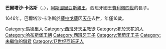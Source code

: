 {{Multiple issues|
{{Expand language|1=en|time=2020-11-28T15:13:12+00:00}}
{{Unreferenced|time=2020-11-28T15:13:12+00:00}}
}}
{{Infobox royalty
| name        = 巴爾塔沙·卡洛斯
| title       = 阿斯圖里亞斯親王
| image       = Martínez del Mazo Baltasar Carlos.jpg
| birth_date  = {{Birth date|df=yes|1629|10|17}}
| birth_place = [[馬德里|馬德里]]
| death_date  = {{Death date and age|df=yes|1646|10|9|1629|10|17}}
| death_place = [[薩拉戈薩|薩拉戈薩]]
| full name   = Baltasar Carlos de Austria y Borbón
| house       = [[西班牙哈布斯堡王朝|西班牙哈布斯堡王朝]]
| father      = [[費利佩四世|費利佩四世]]
| mother      = [[法兰西的伊丽莎白_(1602年–1644年)|法國的伊莉莎白]]
| religion    = [[羅馬天主教|羅馬天主教]]
}}
'''巴爾塔沙·卡洛斯'''（{{lang-es|Baltasar Carlos}}，{{bd|1629年|10月17日|1646年|10月9日}}），[[阿斯圖里亞斯親王|阿斯圖里亞斯親王]]，西班牙國王[[費利佩四世|費利佩四世]]的長子。

1646年，巴爾塔沙·卡洛斯於[[薩拉戈薩|薩拉戈薩]]因[[天花|天花]]去世，年僅16歲。

[[Category:馬德里人|Category:馬德里人]]
[[Category:西班牙天主教徒|Category:西班牙天主教徒]]
[[Category:死於天花的人|Category:死於天花的人]]
[[Category:哈布斯堡王朝|Category:哈布斯堡王朝]]
[[Category:西班牙王子|Category:西班牙王子]]
[[Category:葡萄牙王子|Category:葡萄牙王子]]
[[Category:未繼位的儲君|Category:未繼位的儲君]]
[[Category:17世纪西班牙人|Category:17世纪西班牙人]]